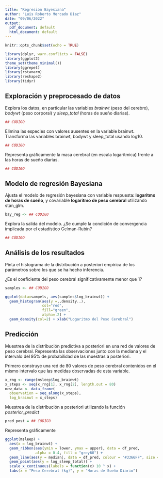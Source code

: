 ```yaml
---
title: "Regresión Bayesiana"
author: "Luis Roberto Mercado Diaz"
date: "09/06/2022"
output:
  pdf_document: default
  html_document: default
---
```


```r
knitr::opts_chunk$set(echo = TRUE)
```


```r
library(dplyr, warn.conflicts = FALSE)
library(ggplot2)
theme_set(theme_minimal())
library(ggrepel)
library(rstanarm)
library(reshape2)
library(tidyr)
```



## Exploración y preprocesado de datos

Explora los datos, en particular las variables *brainwt* (peso del cerebro), *bodywt* (peso corporal) y *sleep_total* (horas de sueño diarias).

```r
## CÓDIGO
```

Elimina las especies con valores ausentes en la variable brainwt. Transforma las variables brainwt, bodywt y sleep_total usando log10.

```r
## CÓDIGO
```


Representa gráficamente la masa cerebral (en escala logarítmica) frente a las horas de sueño diarias.

```r
## CÓDIGO
```

## Modelo de regresión Bayesiana


Ajusta el modelo de regresión bayesiana con variable respuesta: **logaritmo de horas de sueño**, y covariable **logaritmo de peso cerebral** utilizando stan_glm.
```r
bay_reg <- ## CÓDIGO
```

Explora la salida del modelo. ¿Se cumple la condición de convergencia implicada por el estadístico Gelman-Rubin?
```r
## CÓDIGO
```

## Análisis de los resultados 

Pinta el histograma de la distribución a posteriori empírica de los parámetros sobre los que se ha hecho inferencia.

¿Es el coeficiente del peso cerebral significativamente menor que 1?

```r
samples <- ## CÓDIGO
```


```r
ggplot(data=sampels, aes(samples$log_brainwt)) + 
  geom_histogram(aes(y =..density..), 
                 col="red", 
                 fill="green", 
                 alpha=.2) + 
  geom_density(col=2) + xlab("Logaritmo del Peso Cerebral")
```

## Predicción

Muestrea de la distribución predictiva a posteriori en una red de valores de peso cerebral. Representa las observaciones junto con la mediana y el intervalo del 95% de probabilidad de las muestras a posteriori.

Primero construye una red de 80 valores de peso cerebral contenidos en el mismo intervalo que las medidas observadas de esta variable.

```r
x_rng <- range(msleep$log_brainwt) 
x_steps <- seq(x_rng[1], x_rng[2], length.out = 80)
new_data <- data_frame(
  observation = seq_along(x_steps), 
  log_brainwt = x_steps)
```


Muestrea de la distribución a posteriori utilizando la función *posterior_predict*
```r
pred_post = ## CÓDIGO
```

Representa gráficamente

```r
ggplot(msleep) + 
  aes(x = log_brainwt) + 
  geom_ribbon(aes(ymin = lower, ymax = upper), data = df_pred, 
              alpha = 0.4, fill = "grey60") + 
  geom_line(aes(y = median), data = df_pred, colour = "#3366FF", size = 1) + 
  geom_point(aes(y = log_sleep_total)) + 
  scale_x_continuous(labels = function(x) 10 ^ x) +
  labs(x = "Peso Cerebral (kg)", y = "Horas de Sueño Diario")
```

